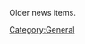 Older news items.

{{Newsitem| date=3 May 2006 WST (2006-05-03)| author=[[Sham Chukoury]]| title=Summer of Code news| text=I have added a [[Summer of Code 2006#News | News]] section on the [[Summer of Code 2006]] page. If you're a student interested in contributing to XMMS2 for SoC 2006, please check the page regularly for updates!

p.s. Please note that our mailing list is currently down. If you need to contact us, do so on IRC: #xmms2 on Freenode, or e-mail ''eleusis@xmms.org''.}}

{{Newsitem|date=27 April 2006 WST (2006-04-27)| author=[[Sham Chukoury]]| title=XMMS2's Summer of Code| text=G'day folks. With Google's [http://code.google.com/summerofcode.html Summer of Code] returning this year, the XMMS2 team submitted a proposal to be a 'mentoring organisation'. <strike>Unfortunately, our proposal didn't make it through, but the proposed ideas are still here! If you're interested in some summer codin' fun (or winter codin' fun, for those of us in the other hemisphere), check out XMMS2's very own [[Summer of Code 2006]] ideas. ;)</strike>

Scratch that. Turns out we made it in after all! If you're a student, you might want to take a look at our [[Summer of Code 2006]] ideas page and consider sending in your application. ;)}}

{{Newsitem|date=27 March 2006 CLST (2006-03-27)| author=[[Tobias RundstrÃ¶m]]| title=Cute and cuddly| text=Holy handgranates! It's release time again! Much earlier than expected and much cooler than the critics claim! XMMS2 Team announces [[Release:DrDoolittle | Dr. Doolittle]]. This release is forged by the wormholes of Stargate, Swedish schlager music, Chilean beaches and a lament for a loved one. DrDoolittle is a minor-feature-addition and bug-fix release instead of the expected major-break-the-world release. We decided that enough critical fixes and small features were available to make a release. You can watch the new [[Roadmap]] in order to see what's going on with future releases.

Note that some of the API calls have been changed in this release (details in [[Release:DrDoolittle#Full_ChangeLog | full release notes]]) and clients need to be upgraded. The API breaking will (hopefully) stop when Dr. releases end.

XMMS2 Team would like to thank everyone involved in this release, your efforts are appreciated as always.}}

{{Newsitem|date=21 Febrary 2006 CLST (2006-02-21)| author=[[Tobias RundstrÃ¶m]]| title=So how's that coma going for ya there?| text=Good news everyone. New release from the XMMS2 Team. [[Release:DrCox | DrCox]] is a bugfix / regression release which focuses on stability and some smaller feature enhancements. All users are recommended to upgrade to DrCox. The XMMS2 community is still growing with new users and contributors, just like any opensource project your involvement is necessary to bring the project forward. Please join us on IRC or our Maillist to participate.

Source is available for download from [http://sf.net/projects/xmms2 sourceforge].

A heartwarm thanks goes out to all contributors, hang-arounds and fans.

Next release is [[Release:DrDoolittle|DrDoolittle]] which (despite the name) probably going to include some big changes.}}


{{Newsitem|date=13 January 2006 (2006-01-13)| author=[[User:Anders Gustafsson]]| title=The tiger took my family| text=Friday 13th is a good day for a release. [[Release:DrBombay|XMMS2 0.2 DrBombay]] has just been released! It is a bugfix release for [[Release:DrAlban|DrAlban]], and fixes a few annoyances. Source is available for download from [http://sf.net/projects/xmms2 sourceforge]. Debian packages will be available in a few days as usual.}}

{{Newsitem|date=18 December 2005 (2005-12-18) CET| author=[[Tobias RundstrÃ¶m]]| title=Hello XMMS2, tell me how you're doing!| text=Good news everyone! [[Release:DrAlban|XMMS2 0.2 DrAlban]] was just released! Long overdue and not really following our release often, release early scheme. To make up for this we have tons of features. Please visit the release page to get more information. Source is available at [http://sf.net/projects/xmms2 sourceforce] as usual. Debian packages will be available in a few days as usual.
}}

{{Newsitem|date=08 December 2005 (2005-12-08) WST| author=[[Sham Chukoury]]| title=Configuration file format changes| text=The configuration file format for ''xmms2d'' (''xmms2.conf'') was changed recently. However ''xmms2d'' will not automatically preserve your configuration settings - instead, it will revert to default settings and subsequently overwrite the configuration file. If you want to preserve your settings, try this command:

 sed -e "s/value/property/g" xmms2.conf>tmp;mv tmp xmms2.conf;

and add a 'version' attribute to the root ''<xmms>'' tag:

 <xmms version="0.02">
}}

{{Newsitem|date=05 December 2005 (2005-12-05) CET|author=[[Tobias RundstrÃ¶m]]|title=GFX artist needed!|text=XMMS2 project seeks a GFX / Web graphic artist. We need to lay down a graphic profile for everything XMMS2 related. Are you interested? Please [[About#Contact_info|contact]] us!
}}

{{Newsitem|date=19 October 2005 (2005-10-19) CLST|author=[[Tobias RundstrÃ¶m]]|title=Not dead yet.|text=We are not dead, the [[Release:DR3|Developer Release 3]] is still being worked on. There are quite a few important fixes in [[User:Anders Gustafsson|anders']] [http://git.xmms.se/?p=xmms2-anders.git;a=summary tree] that will soon end up in -devel and then we'll hopefully make a push to get DR3 out of the door. Keep the patches and [[About#Contact_info|feedback]] coming!
}}

{{Newsitem|date=07 September 2005 (2005-09-07) WST|author=[[Sham Chukoury]]|title=Developer Release 2.2|text=More good news everyone! The XMMS2 Team is releasing another bugfix release of the current Developer Release ([[Release:DR2|DR2]]) called [[Release:DR2.2 | DR2.2]]. 

Some outstanding issues have forced us to release another maintenance release in the DR2 series instead of making a DR3 release, including the fixing of a couple of huge memory leaks. Another annoying bug is that XMMS2 doesn't work at all with newer SQLite (3.2.5 and higher) releases because of a policy change; we were misusing the API and they made such usage fail with a hard error. This has '''not''' been fixed in this maintenance release since it is a major change to our internal API. It will be fixed in the upcoming [[Release:DR3 | DR3]] release.

Source is available at [[Download XMMS2#Source | sourceforge]] as usual.

''XMMS2: it might not be able to prevent natural disasters or government fuckups, but it will play your music awesomely! (and makes your mom rock)''

Now have a nice day!}}
{{Newsitem|date=20 August 2005 (2005-08-20) WST|author=[[Sham Chukoury]]|title=Wiki issues|text=There have been a few changes to the wiki backend and things might still be a bit shaky.. You might encounter this particular scenario:

Clicking on a link to a wiki page (say, page B) from another wiki page (say, page A) might lead you to a URL like ''<nowiki>http://wiki.xmms2.xmms.se/wiki/index.php/Page_B</nowiki>'' and result in a ''404 Page not found'' error. The '/wiki' bit in the URL is erroneous.

To fix this, go back to page A, append '?action=purge' (without quotes) to the URL (i.e. ''<nowiki>http://wiki.xmms2.xmms.se/wiki/index.php/Page_A?action=purge</nowiki>'') and press Enter (or click 'Go' or whatever, to load the URL). This will cause the wiki to purge cached links and re-generate them. This only has to be done once for any broken page, so subsequent users won't have to worry about this.

If you still have any other problems with the wiki (or other XMMS2 pages), please drop by #xmms2 on irc.freenode.net and let us know.

Thanks for your patience.}}
{{Newsitem|date=19 August 2005 (2005-08-19) CET|author=[[Tobias RundstrÃ¶m]]|title=Developer Release 2.1|text=Good news everyone! The XMMS2 Team is releasing a bugfix release of the current Developer Release ([[Release:DR2|DR2]]) called [[Release:DR2.1|DR2.1]]. This corrects some annoyances found by the community, the most prominent of those being an ID3v2.3 parsing error.

This release is compatible with DR2 and will not break the plugin API, medialib or client communication (we think).

Source is available at [[Download XMMS2#Source | sourceforge]] as usual.

Now have a nice day!}}

{{Newsitem|date=4 August 2005 (2005-08-04) CET|author=[[Tobias RundstrÃ¶m]]|title=Developer Release 2|text=Hello intrawebb. The XMMS2 Team is happy to announce the release of XMMS2 [[Release:DR2|Developer Release 2]]. Delayed for a couple of weeks due to summer, beer, (plastic) women and other real life nonsense, we release a feature-packed second version of XMMS2. This release is the direct result of feedback from DR1 on both APIs, functionality and behaviour. We would like to thank everyone who provided us with feedback, patches and encouragement.

To review the ChangeLog please check the [[Release:DR2|Release Page]] and to download source code please surf to the [[Download XMMS2|Download]] page.}}

{{Newsitem|date=30 June 2005 (2005-06-30) CET|author=[[Tobias RundstrÃ¶m]]|title=XMMS2 and the Snake|text=Hello all. We are soon going to release [[Release:DR2|DR2]]. In the mean time you can checkout the [http://www.tobi.nu/ slides] from my presentation I held at [http://www.europython.org EuroPython] about XMMS2. We are also starting to hammer out the offical client. Here is a [http://people.0x63.nu/~andersg/snap-050630-132322.png teaser].}}

{{Newsitem|date=2 June 2005 (2005-06-02) WST|author=[[Sham Chukoury]]|title=XMMS2 on LWN|text=Hot on the heels of DR1.1, the XMMS2 article on LWN.net is now available to non-subscribers: http://lwn.net/Articles/137333/ :)}}

{{Newsitem|date=1 June 2005 (2005-06-01) CET|author=[[Tobias RundstrÃ¶m]]|title=DR1.1 Released|text=We are happy to announce that [[Release:DR1.1|DR1.1]] has been released! This adresses over 20 issues in the first release. Look at the release page to see the changes. The team will now focus on [[Release:DR2|DR2]], with new, exciting features.}}

{{Newsitem|date=29 May 2005 (2005-05-29) CET|author=[[Tobias RundstrÃ¶m]]|title=DR1 Aftermath|text=Since the release of [[Release:DR1|DR1]] the team has been focused on fixing bugs found by the community. We are planing on releasing [[Release:DR1.1|DR1.1]] real soon. Do you have any outstanding issues with XMMS2? Please [[Reporting bugs|report]] them!

We have also started to think about [[Release:DR2|DR2]]. Add your feature requests to the bug-reporting page and maybe we will include them in DR2.

In other news we note that XMMS2 DR1 appered in LWN (http://www.lwn.net).}}

{{Newsitem|date=20 may 2005 (2005-05-20) CET|author=[[Tobias RundstrÃ¶m]]|title=Developer Release 1|text=After over two years of development, the XMMS Team releases the first
preview of the next generation XMMS. XMMS2 is a complete rewrite of
the XMMS codebase and has been focusing on portability, code
separation and stability. An advanced feature of XMMS2 is that the
music player process runs separately from the user interface in a
client/server model. This simplifies the process of creating alternate
user interfaces and allow interface developers to concentrate on
designing the interface for their special need and not having to care
about the music playing part.

XMMS2 has now reached Developer Release 1! The target audience for
this release is developers, the player is NOT yet ready for public
consumption or for replacing XMMS1, RythmBox, AmaroK or MPD. This
simply means that the codebase is very nice and developers are
encouraged to help creating plugins and clients that will make XMMS2
the de facto standard for music playing, like XMMS1 has been for
almost a decade. At this point there are no mature and stable GUI
clients, but this preview is released in the hope that the development
of interfaces will accelerate.

We are also happy to include a music clip donated by industrial act Dismantled (http://www.dismantled.org/) in the distrbution.

Download at http://prdownloads.sourceforge.net/xmms2/xmms2-0.1DR1.tar.gz
}}
{{Newsitem|date=24 April 2005 (2005-04-24) CET|author=[[Tobias RundstrÃ¶m]]|title=XMMS2 <3 Dismantled|text=Still closing on DR1 and we have wonderful news to tell you. [http://dismantled.org/ Dismantled] offered a clip to use as intro song in XMMS2, this will ship with all XMMS2 sources and is a very nice clip of a great song. Thanks a lot Gary.}}
{{Newsitem|date=5 April 2005 (2005-04-05) CET|author=[[Tobias RundstrÃ¶m]]|title=Getting close to DR1|text=So finally we are cleaning up for a Developer Release. This will be exciting, all the team is confident that the current codebase is really neat. Keep an eye out as the [[Release:DR1 | Developer Release 1]] todo list items get taken care of. :)}}
{{Newsitem|date=8 March 2005 (2005-03-08) CET|author=[[Tobias RundstrÃ¶m]]|title=Big changes|text=Good news, after a month of almost no code committed to the XMMS2 trees there are now a lot of big updates in the main tree. Anders finally merged his sample_t changes and I got around to change the xmms_ipc_msg_t struct. Next big thing is the playlist update that should be comming soon. There will soon be a wrap-up meeting about the first DR release. Stay tuned.}}
{{Newsitem|date=21 February 2005 (2005-02-21) WST|author=[[Sham Chukoury]]|title=Logo proposals|text=Considering the recent trickle of new logo proposals, I've made a [[Logo]] page to keep track of it all. Got any cooler designs? Send it in! ;)}}
{{Newsitem|date=10 February 2005 (2005-02-10) WST|author=[[Sham Chukoury]]|title=Wiki got a facelift|text=I've finished giving the wiki a bit of an overhaul, with gratuitous use of templates to implement all kinds of funky things like:
* This news section
* a new navigation bar
* a components status table
* a release status box

Other alterations include categorisation of most pages, and a re-organisation of page navigation. Enjoy. :P}}
{{Newsitem|date=9 February 2005 (2005-02-09)|author=[[Sham Chukoury]]|title=News page added!|text=The XMMS2 wiki now has a news page!

The news templates are simply adapted from the [http://beepmp.sf.net Beep Media Player] news page.}}

[[Category:General]]